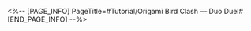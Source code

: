 <%-- [PAGE_INFO]
PageTitle=#Tutorial/Origami Bird Clash — Duo Duel#
[END_PAGE_INFO] --%>
{{Tutorial
|sort      = 997001
|title     = Origami Bird Clash &mdash; Duo Duel
|subtitle  = 
|type      = 
|about     = 
|image1    = Tutorial Origami Bird Clash — Duo Duel 1.png{{subst:void|<!--$UPLOAD:<<SpriteOutput/TutorialPic/TutorialPage_997001.png>-<Tutorial Origami Bird Clash — Duo Duel 1.png>-<Tutorial Files>>-->}}
|text1     = In a Duo Duel, the two sides take turns acting on the {{Color|h|nobold=1|same field}}. Each side can act {{Color|h|nobold=1|2 moves}} per turn. {{Color|h|nobold=1|After 4 turns}}, the side with more combat power will win.
}}